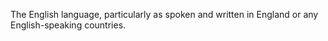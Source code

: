 The English language, particularly as spoken and written in England or any English-speaking countries.
